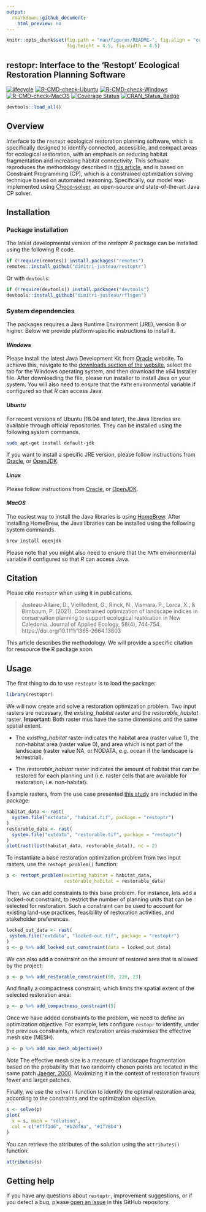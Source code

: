 ```yaml
---
output:
  rmarkdown::github_document:
    html_preview: no
---
```


```r
knitr::opts_chunk$set(fig.path = "man/figures/README-", fig.align = "center",
                      fig.height = 4.5, fig.width = 4.5)
```

<!--- README.md is generated from README.Rmd. Please edit that file -->

## restopr: Interface to the 'Restopt' Ecological Restoration Planning Software

[![lifecycle](https://img.shields.io/badge/Lifecycle-experimental-orange.svg)](https://lifecycle.r-lib.org/articles/stages.html)
[![R-CMD-check-Ubuntu](https://img.shields.io/github/workflow/status/dimitri-justeau/restoptr/Ubuntu/master.svg?label=Ubuntu)](https://github.com/dimitri-justeau/restoptr/actions)
[![R-CMD-check-Windows](https://img.shields.io/github/workflow/status/dimitri-justeau/restoptr/Windows/master.svg?label=Windows)](https://github.com/dimitri-justeau/restoptr/actions)
[![R-CMD-check-MacOS](https://img.shields.io/github/workflow/status/dimitri-justeau/restoptr/Mac%20OSX/master.svg?label=MacOS)](https://github.com/dimitri-justeau/restoptr/actions)
[![Coverage Status](https://codecov.io/github/dimitri-justeau/restoptr/coverage.svg?branch=master)](https://app.codecov.io/gh/dimitri-justeau/restoptr)
[![CRAN_Status_Badge](http://www.r-pkg.org/badges/version/restoptr)](https://github.com/dimitri-justeau/restoptr)

```r
devtools::load_all()
```

## Overview

Interface to the `restopt` ecological restoration planning software, which is specifically designed to identify connected, accessible, and compact areas for ecological restoration, with an emphasis on reducing habitat fragmentation and increasing habitat connectivity. This software reproduces the methodology described in [this article](https://besjournals.onlinelibrary.wiley.com/doi/full/10.1111/1365-2664.13803), and is based on Constraint Programming (CP), which is a constrained optimization solving technique based on automated reasoning. Specifically, our model was implemented using [Choco-solver](https://choco-solver.org/), an open-source and state-of-the-art Java CP solver.

## Installation

### Package installation

The latest developmental version of the _restoptr R_ package can be installed using the following _R_ code.

```r
if (!require(remotes)) install.packages("remotes")
remotes::install_github("dimitri-justeau/restoptr")
```

Or with `devtools`:

```r
if (!require(devtools)) install.packages("devtools")
devtools::install_github("dimitri-justeau/rflsgen")
```


### System dependencies

The packages requires a Java Runtime Environment (JRE), version 8 or higher. Below we provide platform-specific instructions to install it.

#### _Windows_

Please install the latest Java Development Kit from [Oracle](www.oracle.com) website. To achieve this, navigate to the [downloads section of the website](https://www.oracle.com/java/technologies/javase-downloads.html), select the tab for the Windows operating system, and then download the x64 Installer file. After downloading the file, please run installer to install Java on your system. You will also need to ensure that the `PATH` environmental variable if configured so that _R_ can access Java.

#### _Ubuntu_

For recent versions of Ubuntu (18.04 and later), the Java libraries are available through official repositories. They can be installed using the following system commands.

```bash
sudo apt-get install default-jdk
```

If you want to install a specific JRE version, please follow instructions from [Oracle](https://www.oracle.com/java/technologies/javase-downloads.html), or [OpenJDK](https://openjdk.java.net/install/).

#### _Linux_

Please follow instructions from [Oracle](https://www.oracle.com/java/technologies/javase-downloads.html), or [OpenJDK](https://openjdk.java.net/install/).

#### _MacOS_

The easiest way to install the Java libraries is using [HomeBrew](https://brew.sh/). After installing HomeBrew, the Java libraries can be installed using the following system commands.

```bash
brew install openjdk
```

Please note that you might also need to ensure that the `PATH` environmental variable if configured so that _R_ can access Java.

## Citation

Please cite `restoptr` when using it in publications.

> Justeau-Allaire, D., Vieilledent, G., Rinck, N., Vismara, P., Lorca, X., & Birnbaum, P. (2021). Constrained optimization of landscape indices in conservation planning to support ecological restoration in New Caledonia. Journal of Applied Ecology, 58(4), 744‑754. https://doi.org/10.1111/1365-2664.13803

This article describes the methodology. We will provide a specific citation for ressource the R package soon.

## Usage

The first thing to do to use `restoptr` is to load the package:

```r
library(restoptr)
```

We will now create and solve a restoration optimization problem. Two input
rasters are necessary, the *existing_habitat* raster and the *restorable_habitat*
raster. **Important**: Both raster mus have the same dimensions and the same
spatial extent.

- The *existing_habitat* raster indicates the habitat area (raster value 1),
  the non-habitat area (raster value 0), and area which is not part of the
  landscape (raster value NA, or NODATA, e.g. ocean if the landscape is
  terrestrial).
  
- The *restorable_habitat* raster indicates the amount of habitat that can be
  restored for each planning unit (i.e. raster cells that are available for 
  restoration, i.e. non-habitat).
  
Example rasters, from the use case presented [this study](in https://besjournals.onlinelibrary.wiley.com/doi/full/10.1111/1365-2664.13803)
are included in the package:

```r
habitat_data <- rast(
  system.file("extdata", "habitat.tif", package = "restoptr")
)
restorable_data <- rast(
  system.file("extdata", "restorable.tif", package = "restoptr")
)
plot(rast(list(habitat_data, restorable_data)), nc = 2)
```

To instantiate a base restoration optimization problem from two input rasters,
use the `restopt_problem()` function:

```r
p <- restopt_problem(existing_habitat = habitat_data, 
                     restorable_habitat = restorable_data) 
```

Then, we can add constraints to this base problem. For instance, lets add a
locked-out constraint, to restrict the number of planning units that can be
selected for restoration. Such a constraint can be used to account for existing
land-use practices, feasibility of restoration activities, and stakeholder 
preferences.

```r
locked_out_data <- rast(
 system.file("extdata", "locked-out.tif", package = "restoptr")
)
p <- p %>% add_locked_out_constraint(data = locked_out_data)
```

We can also add a constraint on the amount of restored area that is allowed by the
project:

```r
p <- p %>% add_restorable_constraint(90, 220, 23)
```

And finally a compactness constraint, which limits the spatial extent of the
selected restoration area:

```r
p <- p %>% add_compactness_constraint(5)
```

Once we have added constraints to the problem, we need to define an optimization
objective. For example, lets configure `restopr` to identify, under the previous
constraints, which restoration areas maximises the effective mesh size (MESH).

```r
p <- p %>% add_max_mesh_objective()
```

*Note* The effective mesh size is a measure of landscape fragmentation based on
the probability that two randomly chosen points are located in the same patch
[Jaeger, 2000](https://doi.org/10.1023/A:1008129329289). Maximizing it in the context of restoration favours fewer and 
larger patches.

Finally, we use the `solve()` function to identify the optimal restoration area,
according to the constraints and the optimization objective.

```r
s <- solve(p)
plot(
  x = s, main = "solution",
  col = c("#fff1d6", "#b2df8a", "#1f78b4")
)
```

You can retrieve the attributes of the solution using the `attributes()` function:

```r
attributes(s)
```

## Getting help

If you have any questions about `restoptr`, improvement suggestions, or if you detect a bug, please [open an issue](https://github.com/dimitri-justeau/restoptr/issues/new/choose) in this GitHub repository.

